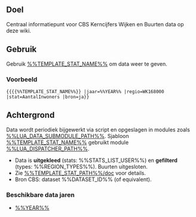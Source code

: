 {{Documentatie}}
== Doel ==
Centraal informatiepunt voor CBS Kerncijfers Wijken en Buurten data op deze wiki.

== Gebruik ==
Gebruik [[%%TEMPLATE_STAT_PATH%%|%%TEMPLATE_STAT_NAME%%]] om data weer te geven.

=== Voorbeeld ===
<pre>
{{{{%%TEMPLATE_STAT_NAME%%}} |jaar=%%YEAR%% |regio=WK168000 |stat=AantalInwoners |bron=ja}}
</pre>

== Achtergrond ==
Data wordt periodiek bijgewerkt via script en opgeslagen in modules zoals [[%%LUA_DATA_SUBMODULE_PATH%%]]. Sjabloon [[%%TEMPLATE_STAT_PATH%%|%%TEMPLATE_STAT_NAME%%]] gebruikt module [[%%LUA_DISPATCHER_PATH%%]].

* Data is '''uitgekleed''' (stats: %%STATS_LIST_USER%%) en '''gefilterd''' (types: %%REGION_TYPES%%). Buurten uitgesloten.
* Zie [[%%TEMPLATE_STAT_PATH%%/doc]] voor details.
* Bron CBS: dataset %%DATASET_ID%% (of equivalent).

=== Beschikbare data jaren ===
* [[%%LUA_DATA_SUBMODULE_PATH%%|%%YEAR%%]]
<!-- Voeg links naar andere jaarmodules toe -->

<includeonly><!-- Categorieën hieronder --></includeonly>